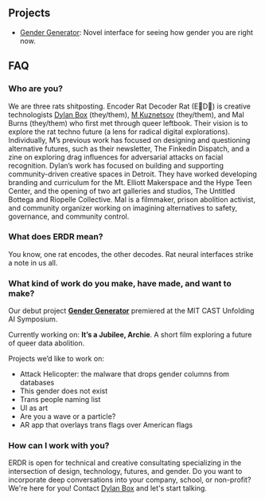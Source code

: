 ## Projects
*  [Gender Generator](/projects/gender-generator): Novel interface for seeing how gender you are right now.

## FAQ

### Who are you?

We are three rats shitposting. Encoder Rat Decoder Rat (E🐀D🐀) is creative technologists [Dylan Box](https://dylanbox.com/) (they/them), [M Kuznetsov](https://mariakuz.github.io/) (they/them), and Mal Burns (they/them) who first met through queer leftbook. Their vision is to explore the rat techno future (a lens for radical digital explorations). Individually, M’s previous work has focused on designing and questioning alternative futures, such as their newsletter, The Finkedin Dispatch, and a zine on exploring drag influences for adversarial attacks on facial recognition. Dylan’s work has focused on building and supporting community-driven creative spaces in Detroit. They have worked developing branding and curriculum for the Mt. Elliott Makerspace and the Hype Teen Center, and the opening of two art galleries and studios, The Untitled Bottega and Riopelle Collective. Mal is a filmmaker, prison abolition activist, and community organizer working on imagining alternatives to safety, governance, and community control.


### What does ERDR mean?

You know, one rat encodes, the other decodes. Rat neural interfaces strike a note in us all.


### What kind of work do you make, have made, and want to make?

Our debut project **[Gender Generator](/projects/gender-generator)** premiered at the MIT CAST Unfolding AI Symposium. 

Currently working on: **It’s a Jubilee, Archie**. A short film exploring a future of queer data abolition.

Projects we’d like to work on:

*   Attack Helicopter: the malware that drops gender columns from databases
*   This gender does not exist
*   Trans people naming list
*   UI as art
*   Are you a wave or a particle?
*   AR app that overlays trans flags over American flags

### How can I work with you?

ERDR is open for technical and creative consultating specializing in the intersection of design, technology, futures, and gender. Do you want to incorporate deep conversations into your company, school, or non-profit? We're here for you! Contact [Dylan Box](mailto:dylan@dylanbox.com) and let's start talking.